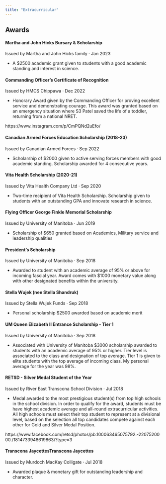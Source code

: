 ---
title: "Extracurricular"
---

## Awards 


#### Martha and John Hicks Bursary & Scholarship
Issued by Martha and John Hicks family · Jan 2023

   - A $2500 academic grant given to students with a good academic standing and interest in science.
    
#### Commanding Officer's Certificate of Recognition 
Issued by HMCS Chippawa · Dec 2022

  - Honorary Award given by the Commanding Officer for proving excellent service and demonstrating courage. This award was     granted based on an emergency situation where S3 Patel saved the life of a toddler, returning from a national NRET. 

https://www.instagram.com/p/CmPQNd2uEfo/


#### Canadian Armed Forces Education Scholarship (2018-23)
Issued by Canadian Armed Forces · Sep 2022

  - Scholarship of $2000 given to active serving forces members with good academic standing. Scholarship awarded for 4 consecutive years.
  
#### Vita Health Scholarship (2020-21)
Issued by Vita Health Company Ltd · Sep 2020

  - Two-time recipient of Vita Health Scholarship. Scholarship given to students with an outstanding GPA and innovate research in science.
  
#### Flying Officer George Finkle Memorial Scholarship
Issued by University of Manitoba · Jun 2019

  - Scholarship of $650 granted based on Academics, Military service and leadership qualities
  
#### President's Scholarship
Issued by University of Manitoba · Sep 2018

  - Awarded to student with an academic average of 95% or above for incoming fascial year. Award comes with $1000 monetary value along with other designated benefits within the university.
  
#### Stella Wujek (nee Stella Shandruk) 
Issued by Stella Wujek Funds · Sep 2018

  - Personal scholarship $2500 awarded based on academic merit

#### UM Queen Elizabeth II Entrance Scholarship - Tier 1
Issued by University of Manitoba · Sep 2018

  - Associated with University of Manitoba $3000 scholarship awarded to students with an academic average of 95% or higher. Tier level is associated to the class and designation of top average. Tier 1 is given to elite students with the top average of incoming class. My personal average for the year was 98%.

#### RETSD - Silver Medal Student of the Year
Issued by River East Transcona School Division · Jul 2018

  - Medal awarded to the most prestigious student(s) from top high schools in the school division. In order to qualify for the award, students must be have highest academic average and all-round extracurricular activities. All high schools must select their top student to represent at a divisional level, based on the selection all top candidates compete against each other for Gold and Silver Medal Position. 

https://www.facebook.com/retsd/photos/pb.100063465075792.-2207520000./1814733948619863/?type=3

#### Transcona JaycettesTranscona Jaycettes
Issued by Murdoch MacKay Colligate · Jul 2018

  - Awarded plaque & monetary gift for outstanding leadership and character.


